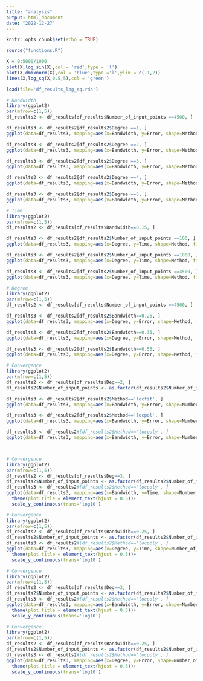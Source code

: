 ---
title: "analysis"
output: html_document
date: "2022-12-27"
---

```{r setup, include=FALSE}
knitr::opts_chunk$set(echo = TRUE)
```

```{r}
source("functions.R")

X = 0:5000/1000
plot(X,log_sin(X),col = 'red',type = 'l')
plot(X,dmixnorm(X),col = 'blue',type ='l',ylim = c(-1,2))
lines(X,log_sq(X,0.5,5),col = 'green')

```



```{r loading df}
load(file='df_results_log_sq.rda')
```

```{r, echo=FALSE}
# Bandwidth
library(ggplot2)
par(mfrow=c(1,5))
df_results2 <- df_results[df_results$Number_of_input_points ==4500, ]

df_results3 <- df_results2[df_results2$Degree ==1, ]
ggplot(data=df_results3, mapping=aes(x=Bandwidth, y=Error, shape=Method, fill=Method)) + geom_point(size=2) + scale_fill_manual(values=c('cyan', 'red', 'green'))+scale_shape_manual(values=c(21, 22,24)) + geom_path() + ggtitle('Error of the algorithms following bandwidth, deg=1')

df_results3 <- df_results2[df_results2$Degree ==2, ]
ggplot(data=df_results3, mapping=aes(x=Bandwidth, y=Error, shape=Method, fill=Method)) + geom_point(size=2) + scale_fill_manual(values=c('cyan', 'red', 'green'))+scale_shape_manual(values=c(21, 22,24))+ geom_path()+ ggtitle('Error of the algorithms following bandwidth, deg=2')

df_results3 <- df_results2[df_results2$Degree ==3, ]
ggplot(data=df_results3, mapping=aes(x=Bandwidth, y=Error, shape=Method, fill=Method)) + geom_point(size=2) + scale_fill_manual(values=c('cyan', 'red', 'green'))+scale_shape_manual(values=c(21, 22,24))+ geom_path()+ ggtitle('Error of the algorithms following bandwidth, deg=3')

df_results3 <- df_results2[df_results2$Degree ==4, ]
ggplot(data=df_results3, mapping=aes(x=Bandwidth, y=Error, shape=Method, fill=Method)) + geom_point(size=2) + scale_fill_manual(values=c('cyan', 'red', 'green'))+scale_shape_manual(values=c(21, 22,24))+ geom_path()+ ggtitle('Error of the algorithms following bandwidth, deg=4')

df_results3 <- df_results2[df_results2$Degree ==5, ]
ggplot(data=df_results3, mapping=aes(x=Bandwidth, y=Error, shape=Method, fill=Method)) + geom_point(size=2) + scale_fill_manual(values=c('cyan', 'red', 'green'))+scale_shape_manual(values=c(21, 22,24))+ geom_path()+ ggtitle('Error of the algorithms following bandwidth, deg=5')
```


```{r, echo=FALSE}
# Time
library(ggplot2)
par(mfrow=c(1,5))
df_results2 <- df_results[df_results$Bandwidth==0.15, ]

df_results3 <- df_results2[df_results2$Number_of_input_points ==100, ]
ggplot(data=df_results3, mapping=aes(x=Degree, y=Time, shape=Method, fill=Method)) + geom_point(size=2) + scale_fill_manual(values=c('cyan', 'red', 'green'))+scale_shape_manual(values=c(21, 22,24)) + geom_path() + ggtitle('Time of the algorithms following bandwidth, data=100')

df_results3 <- df_results2[df_results2$Number_of_input_points ==1000, ]
ggplot(data=df_results3, mapping=aes(x=Degree, y=Time, shape=Method, fill=Method)) + geom_point(size=2) + scale_fill_manual(values=c('cyan', 'red', 'green'))+scale_shape_manual(values=c(21, 22,24)) + geom_path() + ggtitle('Time of the algorithms following bandwidth, data=1000')

df_results3 <- df_results2[df_results2$Number_of_input_points ==4500, ]
ggplot(data=df_results3, mapping=aes(x=Degree, y=Time, shape=Method, fill=Method)) + geom_point(size=2) + scale_fill_manual(values=c('cyan', 'red', 'green'))+scale_shape_manual(values=c(21, 22,24)) + geom_path() + ggtitle('Time of the algorithms following bandwidth, data=4500')

```
```{r, echo=FALSE}
# Degree
library(ggplot2)
par(mfrow=c(1,5))
df_results2 <- df_results[df_results$Number_of_input_points ==4500, ]

df_results3 <- df_results2[df_results2$Bandwidth==0.25, ]
ggplot(data=df_results3, mapping=aes(x=Degree, y=Error, shape=Method, fill=Method)) + geom_point(size=2) + scale_fill_manual(values=c('cyan', 'red', 'green'))+scale_shape_manual(values=c(21, 22,24)) + geom_path() + ggtitle('Error of the algorithms following deg, bandwith=0.3')

df_results3 <- df_results2[df_results2$Bandwidth==0.35, ]
ggplot(data=df_results3, mapping=aes(x=Degree, y=Error, shape=Method, fill=Method)) + geom_point(size=2) + scale_fill_manual(values=c('cyan', 'red', 'green'))+scale_shape_manual(values=c(21, 22,24)) + geom_path() + ggtitle('Error of the algorithms following deg, bandwith=0.6')

df_results3 <- df_results2[df_results2$Bandwidth==0.55, ]
ggplot(data=df_results3, mapping=aes(x=Degree, y=Error, shape=Method, fill=Method)) + geom_point(size=2) + scale_fill_manual(values=c('cyan', 'red', 'green'))+scale_shape_manual(values=c(21, 22,24)) + geom_path() + ggtitle('Error of the algorithms following deg, bandwith=0.9')

```
```{r, echo=FALSE}
# Convergence
library(ggplot2)
par(mfrow=c(1,5))
df_results2 <- df_results[df_results$Deg==2, ]
df_results2$Number_of_input_points <- as.factor(df_results2$Number_of_input_points)

df_results3 <- df_results2[df_results2$Method=='locfit', ]
ggplot(data=df_results3, mapping=aes(x=Bandwidth, y=Error, shape=Number_of_input_points, fill=Number_of_input_points)) + geom_point(size=2) + scale_fill_manual(values=c('cyan', 'red', 'green','blue','yellow'))+scale_shape_manual(values=c(21, 22,24,25,23)) + geom_path() + ggtitle('Error of the algorithms following samplesize, method=locfit')

df_results3 <- df_results2[df_results2$Method=='locpol', ]
ggplot(data=df_results3, mapping=aes(x=Bandwidth, y=Error, shape=Number_of_input_points, fill=Number_of_input_points)) + geom_point(size=2) + scale_fill_manual(values=c('cyan', 'red', 'green','blue','yellow'))+scale_shape_manual(values=c(21, 22,24,25,23)) + geom_path() + ggtitle('Error of the algorithms following samplesize, method=locpol')

df_results3 <- df_results2#[df_results2$Method=='locpoly', ]
ggplot(data=df_results3, mapping=aes(x=Bandwidth, y=Error, shape=Number_of_input_points, fill=Method)) + geom_point(size=2) + scale_fill_manual(values=c('cyan', 'red', 'green'))+scale_shape_manual(values=c(21, 22,24,25,23)) + geom_path() + ggtitle('Error of the algorithms following samplesize, method=locpoly')




```


```{r}
# Convergence
library(ggplot2)
par(mfrow=c(1,5))
df_results2 <- df_results[df_results$Deg==3, ]
df_results2$Number_of_input_points <- as.factor(df_results2$Number_of_input_points)
df_results3 <- df_results2#[df_results2$Method=='locpoly', ]
ggplot(data=df_results3, mapping=aes(x=Bandwidth, y=Time, shape=Number_of_input_points, color=Method)) + geom_point(size=2) + scale_color_manual(values=c("blue", "red", "grey"))+scale_shape_manual(values=15:20) + geom_path() + ggtitle('Time of the algorithms following bandwidth, degree = 3')+
  theme(plot.title = element_text(hjust = 0.5))+
  scale_y_continuous(trans='log10')
```

```{r}
# Convergence
library(ggplot2)
par(mfrow=c(1,5))
df_results2 <- df_results[df_results$Bandwidth==0.25, ]
df_results2$Number_of_input_points <- as.factor(df_results2$Number_of_input_points)
df_results3 <- df_results2#[df_results2$Method=='locpoly', ]
ggplot(data=df_results3, mapping=aes(x=Degree, y=Time, shape=Number_of_input_points, color=Method)) + geom_point(size=2) + scale_color_manual(values=c("blue", "red", "grey"))+scale_shape_manual(values=15:20) + geom_path() + ggtitle('Time of the algorithms following degree, h = 0.25')+
  theme(plot.title = element_text(hjust = 0.5))+
  scale_y_continuous(trans='log10')
```

```{r}
# Convergence
library(ggplot2)
par(mfrow=c(1,5))
df_results2 <- df_results[df_results$Deg==3, ]
df_results2$Number_of_input_points <- as.factor(df_results2$Number_of_input_points)
df_results3 <- df_results2#[df_results2$Method=='locpoly', ]
ggplot(data=df_results3, mapping=aes(x=Bandwidth, y=Error, shape=Number_of_input_points, color=Method)) + geom_point(size=2) + scale_color_manual(values=c("blue", "red", "grey"))+scale_shape_manual(values=15:20) + geom_path() + ggtitle('Error of the algorithms following bandwidth, degree = 3')+
  theme(plot.title = element_text(hjust = 0.5))+
  scale_y_continuous(trans='log10')
```

```{r}
# Convergence
library(ggplot2)
par(mfrow=c(1,5))
df_results2 <- df_results[df_results$Bandwidth==0.25, ]
df_results2$Number_of_input_points <- as.factor(df_results2$Number_of_input_points)
df_results3 <- df_results2#[df_results2$Method=='locpoly', ]
ggplot(data=df_results3, mapping=aes(x=Degree, y=Error, shape=Number_of_input_points, color=Method)) + geom_point(size=2) + scale_color_manual(values=c("blue", "red", "grey"))+scale_shape_manual(values=15:20) + geom_path() + ggtitle('Error of the algorithms following degree, bandwidth = 0.25')+
  theme(plot.title = element_text(hjust = 0.5))+
  scale_y_continuous(trans='log10')
```


